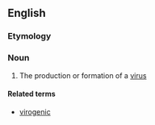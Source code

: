 ==English==

===Etymology===
{{confix|en|viro|genesis}}

===Noun===
{{en-noun|~|virogeneses}}

# {{lb|en|virology}} The production or formation of a [[virus]]

====Related terms====
* [[virogenic]]